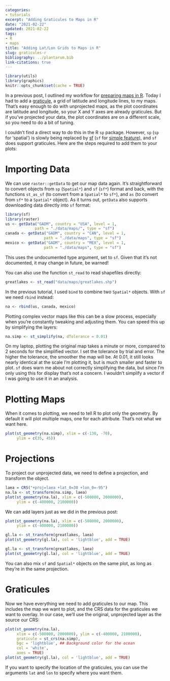 ```yaml
---
categories: 
- tutorials
excerpt: "Adding Graticules to Maps in R"
date: "2021-02-22"
updated: 2021-02-22
tags: 
- R
- maps
title: "Adding Lat/Lon Grids to Maps in R"
slug: graticules-r
bibliography: ../plantarum.bib
link-citations: true
---
```


```R
library(utils)
library(graphics)
knitr::opts_chunk$set(cache = TRUE)
```

In a previous post, I outlined my workflow for [preparing maps in
R](/2020/10/30/simple-maps-r/). Today I had to add a
[graticule](https://www.merriam-webster.com/dictionary/graticule), a grid
of latitude and longitude lines, to my maps. That's easy enough to do with
unprojected maps, as the plot coordinates are latitude and longitude, so
your X and Y axes are already graticules. But if you've projected your
data, the plot coordinates are on a different scale, so you need to do a
bit of tuning.

I couldn't find a direct way to do this in the R `sp` package. However,
`sp` (`sp` for 'spatial') is slowly being replaced by
[sf](https://r-spatial.github.io/sf/index.html) (`sf` for [simple
feature](https://en.wikipedia.org/wiki/Simple_Features)), and `sf` does
support graticules. Here are the steps required to add them to your plots:

# Importing Data
We can use `raster::getData` to get our map data again. It's
straightforward to convert objects from `sp` (`Spatial*`) and `sf` (`sf*`)
format and back, with the functions `st_as_sf` (to convert from a
`Spatial*` to `sf*`), and `as` (to convert from `sf*` to a `Spatial*`
object). As it turns out, `getData` also supports downloading data directly
into `sf` format:

```R
library(sf)
library(raster)
us <- getData("GADM", country = "USA", level = 1,
             path = "./data/maps/", type = "sf")
canada <- getData("GADM", country = "CAN", level = 1,
                 path = "./data/maps", type = "sf")
mexico <- getData("GADM", country = "MEX", level = 1,
                 path = "./data/maps", type = "sf")
```

This uses the undocumented type argument, set to `sf`. Given that it's not
documented, it may change in future, be warned!

You can also use the function `st_read` to read shapefiles directly:

```R
greatlakes <- st_read("data/maps/greatlakes.shp")
```

In the previous tutorial, I used `bind` to combine two `Spatial*` objects.
With `sf` we need `rbind` instead:

```R
na <- rbind(us, canada, mexico)
```

Plotting complex vector maps like this can be a slow process, especially
when you're constantly tweaking and adjusting them. You can speed this up
by simplifying the layers:

```R
na.simp <- st_simplify(na, dTolerance = 0.01)
```

On my laptop, plotting the original map takes a minute or more, compared to
2 seconds for the simplified vector. I set the tolerance by trial and
error. The higher the tolerance, the smoother the map will be. At 0.01, it
still looks nearly identical at the scale I'm plotting it, but is much
smaller and faster to plot. `sf` does warn me about not correctly
simplifying the data, but since I'm only using this for display that's not
a concern. I wouldn't simplify a vector if I was going to use it in an analysis. 

# Plotting Maps

When it comes to plotting, we need to tell R to plot only the geometry. By
default it will plot multiple maps, one for each attribute. That's not what
we want here.

```R
plot(st_geometry(na.simp), xlim = c(-130, -70),
     ylim = c(35, 45))
```

# Projections

To project our unprojected data, we need to define a projection, and transform the object. 

```R
laea = CRS("+proj=laea +lat_0=30 +lon_0=-95")
na.la <- st_transform(na.simp, laea)
plot(st_geometry(na.la), xlim = c(-500000, 2000000),
     ylim = c(-400000, 2100000))
```

We can add layers just as we did in the previous post:

```R
plot(st_geometry(na.la), xlim = c(-500000, 2000000),
     ylim = c(-400000, 2100000))

gl.la <- st_transform(greatlakes, laea)
plot(st_geometry(gl.la), col = 'lightblue', add = TRUE)
```

```R
gl.la <- st_transform(greatlakes, laea)
plot(st_geometry(gl.la), col = 'lightblue', add = TRUE)
```

You can also mix `sf` and `Spatial*` objects on the same plot, as long as
they're in the same projection.

# Graticules

Now we have everything we need to add graticules to our map. This includes
the map we want to plot, and the CRS data for the graticules we want to
overlay. In our case, we'll use the original, unprojected layer as the
source our CRS:

```R
plot(st_geometry(na.la),
     xlim = c(-500000, 2000000), ylim = c(-400000, 2100000),
     graticule = st_crs(na.simp),
     bgc = 'lightblue', ## Background color for the ocean
     col = 'white',
     axes = TRUE)
plot(st_geometry(gl.la), col = 'lightblue', add = TRUE)
```

If you want to specify the location of the graticules, you can use the
arguments `lat` and `lon` to specify where you want them.

